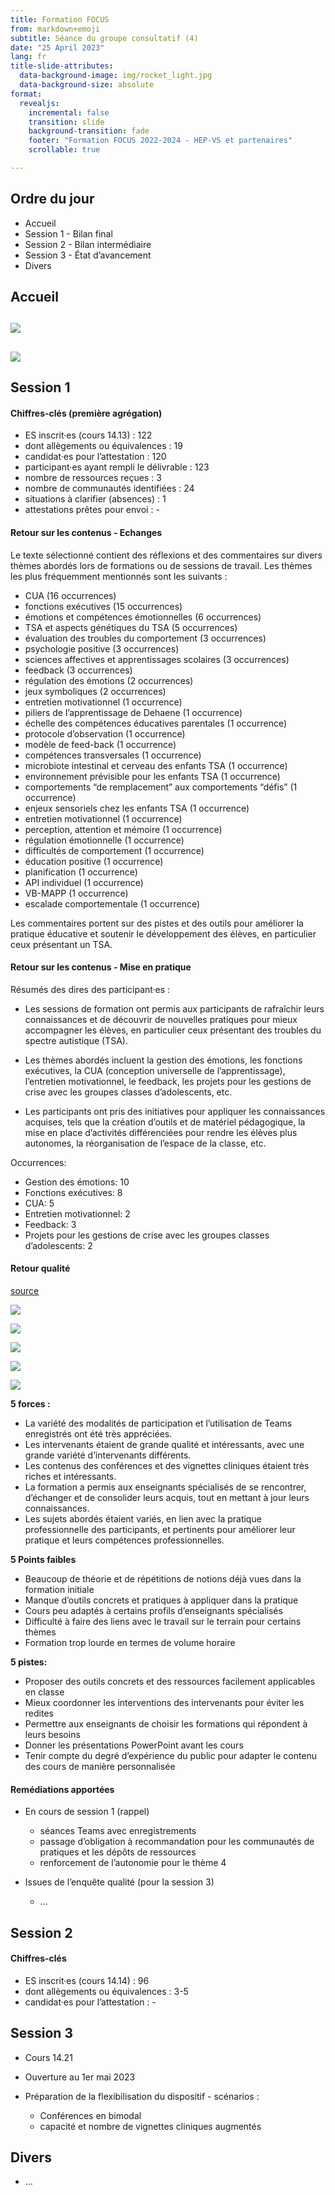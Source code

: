 ```yaml
---
title: Formation FOCUS
from: markdown+emoji
subtitle: Séance du groupe consultatif (4)
date: "25 April 2023"
lang: fr
title-slide-attributes: 
  data-background-image: img/rocket_light.jpg
  data-background-size: absolute
format:
  revealjs:
    incremental: false
    transition: slide
    background-transition: fade
    footer: "Formation FOCUS 2022-2024 - HEP-VS et partenaires"
    scrollable: true

---
```



## Ordre du jour {background-color="white" background-image="img/rocket_light.jpg" background-size="absolute" background-opacity="0.3"}

- Accueil
- Session 1 - Bilan final
- Session 2 - Bilan intermédiaire
- Session 3 - État d'avancement
- Divers

## Accueil {background-color="white" background-image="img/rocket_light.jpg" background-size="absolute" background-opacity="0.3"}

##  {background-color="white" background-image="img/rocket_light.jpg" background-size="absolute" background-opacity="0.3"}

![](img/org.png)

##  {background-color="white" background-image="img/rocket_light.jpg" background-size="absolute" background-opacity="0.3"}


![](img/timline_v1_focus_fin_session_1.png)


## Session 1 {background-color="white" background-image="img/rocket_light.jpg" background-size="absolute" background-opacity="0.3"}

::: {.panel-tabset}

#### Chiffres-clés (première agrégation)

- ES inscrit·es (cours 14.13) : 122
- dont allègements ou équivalences : 19
- candidat·es pour l'attestation : 120
- participant·es ayant rempli le délivrable : 123
- nombre de ressources reçues : 3
- nombre de communautés identifiées : 24
- situations à clarifier (absences) : 1
- attestations prêtes pour envoi : -

#### Retour sur les contenus - Echanges

Le texte sélectionné contient des réflexions et des commentaires sur divers thèmes abordés lors de formations ou de sessions de travail. Les thèmes les plus fréquemment mentionnés sont les suivants :

- CUA (16 occurrences)
- fonctions exécutives (15 occurrences)
- émotions et compétences émotionnelles (6 occurrences)
- TSA et aspects génétiques du TSA (5 occurrences)
- évaluation des troubles du comportement (3 occurrences)
- psychologie positive (3 occurrences)
- sciences affectives et apprentissages scolaires (3 occurrences)
- feedback (3 occurrences)
- régulation des émotions (2 occurrences)
- jeux symboliques (2 occurrences)
- entretien motivationnel (1 occurrence)
- piliers de l'apprentissage de Dehaene (1 occurrence)
- échelle des compétences éducatives parentales (1 occurrence)
- protocole d'observation (1 occurrence)
- modèle de feed-back (1 occurrence)
- compétences transversales (1 occurrence)
- microbiote intestinal et cerveau des enfants TSA (1 occurrence)
- environnement prévisible pour les enfants TSA (1 occurrence)
- comportements "de remplacement" aux comportements "défis" (1 occurrence)
- enjeux sensoriels chez les enfants TSA (1 occurrence)
- entretien motivationnel (1 occurrence)
- perception, attention et mémoire (1 occurrence)
- régulation émotionnelle (1 occurrence)
- difficultés de comportement (1 occurrence)
- éducation positive (1 occurrence)
- planification (1 occurrence)
- API individuel (1 occurrence)
- VB-MAPP (1 occurrence)
- escalade comportementale (1 occurrence)

Les commentaires portent sur des pistes et des outils pour améliorer la pratique éducative et soutenir le développement des élèves, en particulier ceux présentant un TSA.

#### Retour sur les contenus - Mise en pratique

Résumés des dires des participant·es : 

- Les sessions de formation ont permis aux participants de rafraîchir leurs connaissances et de découvrir de nouvelles pratiques pour mieux accompagner les élèves, en particulier ceux présentant des troubles du spectre autistique (TSA).

- Les thèmes abordés incluent la gestion des émotions, les fonctions exécutives, la CUA (conception universelle de l'apprentissage), l'entretien motivationnel, le feedback, les projets pour les gestions de crise avec les groupes classes d'adolescents, etc.

- Les participants ont pris des initiatives pour appliquer les connaissances acquises, tels que la création d'outils et de matériel pédagogique, la mise en place d'activités différenciées pour rendre les élèves plus autonomes, la réorganisation de l'espace de la classe, etc.

Occurrences:

- Gestion des émotions: 10
- Fonctions exécutives: 8
- CUA: 5
- Entretien motivationnel: 2
- Feedback: 3
- Projets pour les gestions de crise avec les groupes classes d'adolescents: 2

<!-- Source : Daily Notion du 24 avril 2023 : Jour 429 -->


#### Retour qualité

[source](https://www.dropbox.com/s/hejnb6xgutix35h/boucle.docx?dl=0)

![](img/1.png)

![](img/2.png)

![](img/3.png)

![](img/4.png)

![](img/5.png)

**5 forces :**

- La variété des modalités de participation et l'utilisation de Teams enregistrés ont été très appréciées.
- Les intervenants étaient de grande qualité et intéressants, avec une grande variété d'intervenants différents.
- Les contenus des conférences et des vignettes cliniques étaient très riches et intéressants.
- La formation a permis aux enseignants spécialisés de se rencontrer, d'échanger et de consolider leurs acquis, tout en mettant à jour leurs connaissances.
- Les sujets abordés étaient variés, en lien avec la pratique professionnelle des participants, et pertinents pour améliorer leur pratique et leurs compétences professionnelles.

**5 Points faibles**

- Beaucoup de théorie et de répétitions de notions déjà vues dans la formation initiale
- Manque d'outils concrets et pratiques à appliquer dans la pratique
- Cours peu adaptés à certains profils d'enseignants spécialisés
- Difficulté à faire des liens avec le travail sur le terrain pour certains thèmes
- Formation trop lourde en termes de volume horaire

**5 pistes: **

- Proposer des outils concrets et des ressources facilement applicables en classe
- Mieux coordonner les interventions des intervenants pour éviter les redites
- Permettre aux enseignants de choisir les formations qui répondent à leurs besoins
- Donner les présentations PowerPoint avant les cours
- Tenir compte du degré d'expérience du public pour adapter le contenu des cours de manière personnalisée

#### Remédiations apportées

- En cours de session 1 (rappel)

    - séances Teams avec enregistrements
    - passage d'obligation à recommandation pour les communautés de pratiques et les dépôts de ressources
    - renforcement de l'autonomie pour le thème 4
    
- Issues de l'enquête qualité (pour la session 3)

    - ...

:::


## Session 2 {background-color="white" background-image="img/rocket_light.jpg" background-size="absolute" background-opacity="0.3"}

#### Chiffres-clés

- ES inscrit·es (cours 14.14) : 96
- dont allègements ou équivalences : 3-5
- candidat·es pour l'attestation : -

## Session 3 {background-color="white" background-image="img/rocket_light.jpg" background-size="absolute" background-opacity="0.3"}

- Cours 14.21
- Ouverture au 1er mai 2023
- Préparation de la flexibilisation du dispositif - scénarios :

    - Conférences en bimodal
    - capacité et nombre de vignettes cliniques augmentés


## Divers {background-color="white" background-image="img/rocket_light.jpg" background-size="absolute" background-opacity="0.3"}

- ...

<!-- ## Crédits {background-color="black" background-image="img/fusee.jpeg" background-size="absolute" background-opacity="0.5"} -->

